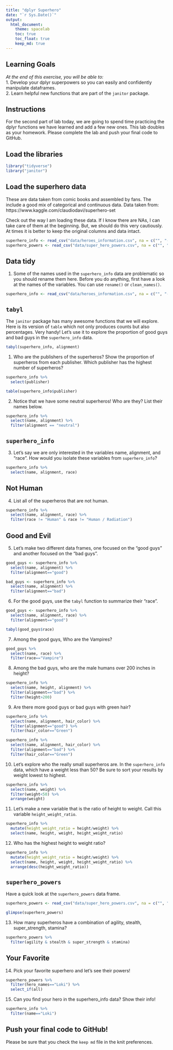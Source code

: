```yaml
---
title: "dplyr Superhero"
date: "`r Sys.Date()`"
output:
  html_document: 
    theme: spacelab
    toc: true
    toc_float: true
    keep_md: true
---
```


## Learning Goals  
*At the end of this exercise, you will be able to:*    
1. Develop your dplyr superpowers so you can easily and confidently manipulate dataframes.  
2. Learn helpful new functions that are part of the `janitor` package.  

## Instructions
For the second part of lab today, we are going to spend time practicing the dplyr functions we have learned and add a few new ones. This lab doubles as your homework. Please complete the lab and push your final code to GitHub.  

## Load the libraries
```r
library("tidyverse")
library("janitor")
```

## Load the superhero data
These are data taken from comic books and assembled by fans. The include a good mix of categorical and continuous data.  Data taken from: https://www.kaggle.com/claudiodavi/superhero-set  

Check out the way I am loading these data. If I know there are NAs, I can take care of them at the beginning. But, we should do this very cautiously. At times it is better to keep the original columns and data intact.  
```r
superhero_info <- read_csv("data/heroes_information.csv", na = c("", "-99", "-")) #we want to interpret nothing, -99, or a dash as a NA
superhero_powers <- read_csv("data/super_hero_powers.csv", na = c("", "-99", "-"))
```

## Data tidy
1. Some of the names used in the `superhero_info` data are problematic so you should rename them here. Before you do anything, first have a look at the names of the variables. You can use `rename()` or `clean_names()`.    

```r
superhero_info <- read_csv("data/heroes_information.csv", na = c("", "-99", "-")) %>% clean_names()
```


## `tabyl`
The `janitor` package has many awesome functions that we will explore. Here is its version of `table` which not only produces counts but also percentages. Very handy! Let's use it to explore the proportion of good guys and bad guys in the `superhero_info` data.  
```r
tabyl(superhero_info, alignment)
```

1. Who are the publishers of the superheros? Show the proportion of superheros from each publisher. Which publisher has the highest number of superheros?  

```r
superhero_info %>% 
  select(publisher)
```

```r
table(superhero_info$publisher)
```

2. Notice that we have some neutral superheros! Who are they? List their names below.  

```r
superhero_info %>% 
  select(name, alignment) %>% 
  filter(alignment == "neutral")
```

## `superhero_info`
3. Let's say we are only interested in the variables name, alignment, and "race". How would you isolate these variables from `superhero_info`?

```r
superhero_info %>% 
  select(name, alignment, race)
```

## Not Human
4. List all of the superheros that are not human.

```r
superhero_info %>% 
  select(name, alignment, race) %>% 
  filter(race != "Human" & race != "Human / Radiation")
```

## Good and Evil
5. Let's make two different data frames, one focused on the "good guys" and another focused on the "bad guys".
```r
good_guys <- superhero_info %>% 
  select(name, alignment) %>% 
  filter(alignment=="good")
```

```r
bad_guys <- superhero_info %>% 
  select(name, alignment) %>% 
  filter(alignment=="bad")
```

6. For the good guys, use the `tabyl` function to summarize their "race".
```r
good_guys <- superhero_info %>% 
  select(name, alignment, race) %>% 
  filter(alignment=="good")
```

```r
tabyl(good_guys$race)
```

7. Among the good guys, Who are the Vampires?
```r
good_guys %>% 
  select(name, race) %>% 
  filter(race=="Vampire")
```

8. Among the bad guys, who are the male humans over 200 inches in height?
```r
superhero_info %>% 
  select(name, height, alignment) %>% 
  filter(alignment=="bad") %>% 
  filter(height>200)
```

9. Are there more good guys or bad guys with green hair?  
```r
superhero_info %>% 
  select(name, alignment, hair_color) %>% 
  filter(alignment=="good") %>% 
  filter(hair_color=="Green")
```

```r
superhero_info %>% 
  select(name, alignment, hair_color) %>% 
  filter(alignment=="bad") %>% 
  filter(hair_color=="Green")
```

10. Let's explore who the really small superheros are. In the `superhero_info` data, which have a weight less than 50? Be sure to sort your results by weight lowest to highest.  
```r
superhero_info %>% 
  select(name, weight) %>% 
  filter(weight<50) %>% 
  arrange(weight)
```

11. Let's make a new variable that is the ratio of height to weight. Call this variable `height_weight_ratio`.    
```r
superhero_info %>% 
  mutate(height_weight_ratio = height/weight) %>% 
  select(name, height, weight, height_weight_ratio)
```

12. Who has the highest height to weight ratio?  
```r
superhero_info %>% 
  mutate(height_weight_ratio = height/weight) %>% 
  select(name, height, weight, height_weight_ratio) %>% 
  arrange(desc(height_weight_ratio))
```


## `superhero_powers`
Have a quick look at the `superhero_powers` data frame.  

```r
superhero_powers <- read_csv("data/super_hero_powers.csv", na = c("", "-99", "-")) %>% clean_names()
```

```r
glimpse(superhero_powers)
```

13. How many superheros have a combination of agility, stealth, super_strength, stamina?
```r
superhero_powers %>% 
  filter(agility & stealth & super_strength & stamina)
```

## Your Favorite
14. Pick your favorite superhero and let's see their powers!  
```r
superhero_powers %>% 
  filter(hero_names=="Loki") %>%
  select_if(all)
```

15. Can you find your hero in the superhero_info data? Show their info!  
```r
superhero_info %>% 
  filter(name=="Loki")
```

## Push your final code to GitHub!
Please be sure that you check the `keep md` file in the knit preferences.  